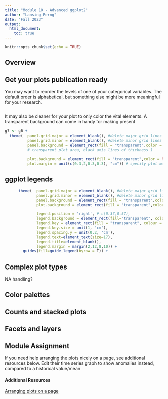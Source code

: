 ```yaml
---
title: "Module 10 - Advanced ggplot2"
author: "Lansing Perng"
date: "Fall 2023"
output: 
  html_document:
    toc: true
---
```


```r
knitr::opts_chunk$set(echo = TRUE)
```

## Overview

## Get your plots publication ready

You may want to reorder the levels of one of your categorical variables. The default order is alphabetical, but something else might be more meaningful for your research.

```r

```


It may also be cleaner for your plot to only color the vital elements. A transparent background can come in handy for making present
```r
g7 <- g6 +
  theme(  panel.grid.major = element_blank(), #delete major grid lines
          panel.grid.minor = element_blank(), #delete minor grid lines
          panel.background = element_rect(fill = "transparent",color = 'black', size = 1), 
          # transparent plot area, black axis lines of thickness 1
          
          plot.background = element_rect(fill = "transparent",color = NA), # transparent page background
          plot.margin = unit(c(0.3,2,0.3,0.3), "cm")) # specify plot margins in cm
```



## ggplot legends

```r
      theme(  panel.grid.major = element_blank(), #delete major grid lines
              panel.grid.minor = element_blank(), #delete minor grid lines
              panel.background = element_rect(fill = "transparent",colour = 'black', size = 1),
              plot.background = element_rect(fill = "transparent",colour = NA),

              legend.position = 'right', # c(0.37,0.57),
              legend.background = element_rect(fill="transparent", color = 'black'),
              legend.key = element_rect(fill = "transparent", colour = NA),
              legend.key.size = unit(1, 'cm'),
              legend.spacing.y = unit(0.2, 'cm'),
              legend.text=element_text(size=17),
              legend.title=element_blank(),
              legend.margin = margin(2,12,8,10)) +
        guides(fill=guide_legend(byrow = T)) +

```



## Complex plot types
NA handling?

## Color palettes

## Counts and stacked plots

## Facets and layers

## Module Assignment
If you need help arranging the plots nicely on a page, see additional resources below.
Edit their time series graph to show anomalies instead, compared to a historical value/mean

#### Additional Resources
[Arranging plots on a page](https://ggplot2-book.org/arranging-plots.html)